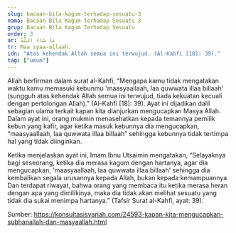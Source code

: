 ```yaml
---
slug: bacaan-bila-kagum-terhadap-sesuatu-3
nama: Bacaan Bila Kagum Terhadap Sesuatu 3
grup: Bacaan Bila Kagum Terhadap Sesuatu
order: 3
ar: مَا شَاءَ اللَّهُ
tr: Maa syaa-allaah.
idn: "Atas kehendak Allah semua ini terwujud. (Al-Kahfi [18]: 39)."
tag: ["umum"]
---
```


Allah berfirman dalam surat al-Kahfi, “Mengapa kamu tidak mengatakan waktu kamu memasuki kebunmu 'maasyaallaah, laa quwwata illaa billaah' (sungguh atas kehendak Allah semua ini terwujud, tiada kekuatan kecuali dengan pertolongan Allah).” (Al-Kahfi [18]: 39).
Ayat ini dijadikan dalil sebagian ulama terkait kapan kita dianjurkan mengucapkan Masya Allah. Dalam ayat ini, orang mukmin menasehatkan kepada temannya pemilik kebun yang kafir, agar ketika masuk kebunnya dia mengucapkan, “maasyaallaah, laa quwwata illaa billaah” sehingga kebunnya tidak tertimpa hal yang tidak diinginkan.

Ketika menjelaskan ayat ini, Imam Ibnu Utsaimin mengatakan, “Selayaknya bagi seseorang, ketika dia merasa kagum dengan hartanya, agar dia mengucapkan, 'maasyaallaah, laa quwwata illaa billaah' sehingga dia kembalikan segala urusannya kepada Allah, bukan kepada kemampuannya. Dan terdapat riwayat, bahwa orang yang membaca itu ketika merasa heran dengan apa yang dimilikinya, maka dia tidak akan melihat sesuatu yang tidak dia sukai menimpa hartanya.” (Tafsir Surat al-Kahfi, ayat: 39).


Sumber: https://konsultasisyariah.com/24593-kapan-kita-mengucapkan-subhanallah-dan-masyaallah.html
